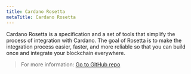 ```yaml
---
title: Cardano Rosetta
metaTitle: Cardano Rosetta
---
```


Cardano Rosetta is a specification and a set of tools that simplify the process of integration with Cardano. The goal of Rosetta is to make the integration process easier, faster, and more reliable so that you can build once and integrate your blockchain everywhere.

> For more information: [Go to GitHub repo <OpenInNew className='content-link' />](https://github.com/input-output-hk/cardano-rosetta#cardano-rosetta)
